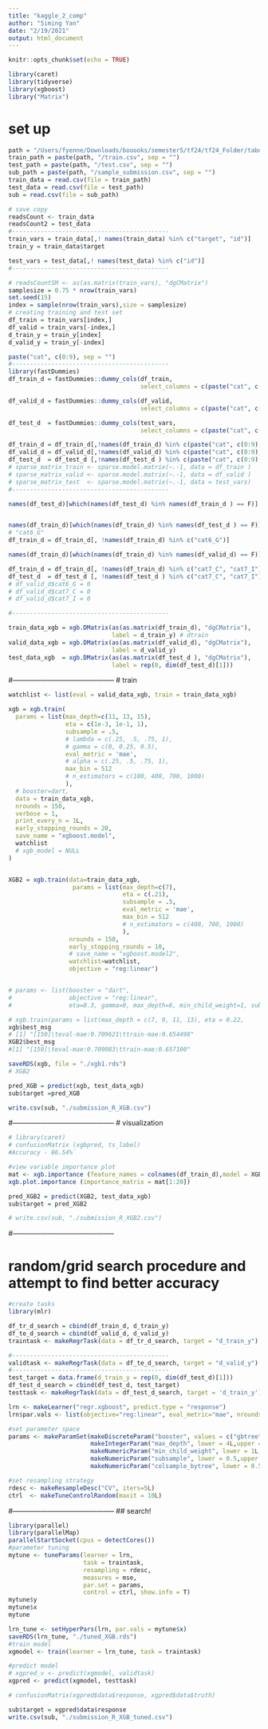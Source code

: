 ```yaml
---
title: "kaggle_2_comp"
author: "Siming Yan"
date: "2/19/2021"
output: html_document
---
```


```r
knitr::opts_chunk$set(echo = TRUE)

```

<!-- ## R Markdown -->
 

```r
library(caret)
library(tidyverse)
library(xgboost)
library("Matrix")
```

# set up

```r
path = "/Users/fyenne/Downloads/booooks/semester5/tf24/tf24_Folder/tabular-playground-series-feb-2021"
train_path = paste(path, "/train.csv", sep = "")
test_path = paste(path, "/test.csv", sep = "")
sub_path = paste(path, "/sample_submission.csv", sep = "")
train_data = read.csv(file = train_path)
test_data = read.csv(file = test_path)
sub = read.csv(file = sub_path)
```

 
```r
# save copy
readsCount <- train_data
readsCount2 = test_data
#--------------------------------------------
train_vars = train_data[,! names(train_data) %in% c("target", "id")]
train_y = train_data$target

test_vars = test_data[,! names(test_data) %in% c("id")]
#--------------------------------------------

# readsCountSM <- as(as.matrix(train_vars), "dgCMatrix")
samplesize = 0.75 * nrow(train_vars)
set.seed(15)
index = sample(nrow(train_vars),size = samplesize)
# creating training and test set
df_train = train_vars[index,]
df_valid = train_vars[-index,]
d_train_y = train_y[index]
d_valid_y = train_y[-index]

paste("cat", c(0:9), sep = "")
#--------------------------------------------
library(fastDummies)
df_train_d = fastDummies::dummy_cols(df_train, 
                                     select_columns = c(paste("cat", c(0:9), sep = "")))

df_valid_d = fastDummies::dummy_cols(df_valid, 
                                     select_columns = c(paste("cat", c(0:9), sep = "")))

df_test_d  = fastDummies::dummy_cols(test_vars, 
                                     select_columns = c(paste("cat", c(0:9), sep = "")))

df_train_d = df_train_d[,!names(df_train_d) %in% c(paste("cat", c(0:9), sep = ""))]
df_valid_d = df_valid_d[,!names(df_valid_d) %in% c(paste("cat", c(0:9), sep = ""))]
df_test_d  = df_test_d [,!names(df_test_d ) %in% c(paste("cat", c(0:9), sep = ""))]
# sparse_matrix_train <- sparse.model.matrix(~.-1, data = df_train )
# sparse_matrix_valid <- sparse.model.matrix(~.-1, data = df_valid )
# sparse_matrix_test  <- sparse.model.matrix(~.-1, data = test_vars)
#--------------------------------------------

names(df_test_d)[which(names(df_test_d) %in% names(df_train_d ) == F)]


names(df_train_d)[which(names(df_train_d) %in% names(df_test_d ) == F)]
# "cat6_G"
df_train_d = df_train_d[, !names(df_train_d) %in% c("cat6_G")]

names(df_train_d)[which(names(df_train_d) %in% names(df_valid_d) == F)]

df_train_d = df_train_d[, !names(df_train_d) %in% c("cat7_C", "cat7_I")]
df_test_d  = df_test_d [, !names(df_test_d ) %in% c("cat7_C", "cat7_I")]
# df_valid_d$cat6_G = 0
# df_valid_d$cat7_C = 0 
# df_valid_d$cat7_I = 0

#--------------------------------------------

train_data_xgb = xgb.DMatrix(as(as.matrix(df_train_d), "dgCMatrix"), 
                             label = d_train_y) # dtrain
valid_data_xgb = xgb.DMatrix(as(as.matrix(df_valid_d), "dgCMatrix"), 
                             label = d_valid_y)
test_data_xgb  = xgb.DMatrix(as(as.matrix(df_test_d ), "dgCMatrix"),
                             label = rep(0, dim(df_test_d)[1]))


```
 
#--------------------------------------------
# train

```r
watchlist <- list(eval = valid_data_xgb, train = train_data_xgb)

xgb = xgb.train(
  params = list(max_depth=c(11, 13, 15),
                eta = c(1e-3, 1e-1, 1),
                subsample = .5,
                # lambda = c(.25, .5, .75, 1),
                # gamma = c(0, 0.25, 0.5),
                eval_metric = 'mae',
                # alpha = c(.25, .5, .75, 1),
                max_bin = 512
                # n_estimators = c(100, 400, 700, 1000)
                ),
  # booster=dart,
  data = train_data_xgb,
  nrounds = 150,
  verbose = 1,
  print_every_n = 1L,
  early_stopping_rounds = 20,
  save_name = "xgboost.model",
  watchlist
  # xgb_model = NULL
)


XGB2 = xgb.train(data=train_data_xgb, 
                  params = list(max_depth=c(7),
                                eta = c(.21),
                                subsample = .5,
                                eval_metric = 'mae',
                                max_bin = 512
                                # n_estimators = c(400, 700, 1000)
                                ),
                 nrounds = 150,
                 early_stopping_rounds = 10,
                 # save_name = "xgboost.model2",
                 watchlist=watchlist, 
                 objective = "reg:linear")


# params <- list(booster = "dart",
#                objective = "reg:linear", 
#                eta=0.3, gamma=0, max_depth=6, min_child_weight=1, subsample=1, colsample_bytree=1)
```

```r

# xgb.train(params = list(max_depth = c(7, 9, 11, 13), eta = 0.22, 
xgb$best_msg
# [1] "[150]\teval-mae:0.709621\ttrain-mae:0.654498"
XGB2$best_msg
#[1] "[150]\teval-mae:0.709083\ttrain-mae:0.657100"

saveRDS(xgb, file = "./xgb1.rds")
# XGB2
```

```r
pred_XGB = predict(xgb, test_data_xgb)
sub$target =pred_XGB

write.csv(sub, "./submission_R_XGB.csv")

```

#--------------------------------------------
# visualization

```r
# library(caret)
# confusionMatrix (xgbpred, ts_label)
#Accuracy - 86.54%` 

#view variable importance plot
mat <- xgb.importance (feature_names = colnames(df_train_d),model = XGB2)
xgb.plot.importance (importance_matrix = mat[1:20]) 
```

 
```r
pred_XGB2 = predict(XGB2, test_data_xgb)
sub$target = pred_XGB2

# write.csv(sub, "./submission_R_XGB2.csv")
```


#--------------------------------------------

# random/grid search procedure and attempt to find better accuracy


```r
#create tasks
library(mlr)

df_tr_d_search = cbind(df_train_d, d_train_y)
df_te_d_search = cbind(df_valid_d, d_valid_y)
traintask <- makeRegrTask(data = df_tr_d_search, target = "d_train_y")

#--------------------------------------------
validtask <- makeRegrTask(data = df_te_d_search, target = "d_valid_y")
#--------------------------------------------
test_target = data.frame(d_train_y = rep(0, dim(df_test_d)[1]))
df_test_d_search = cbind(df_test_d, test_target)
testtask <- makeRegrTask(data = df_test_d_search, target = 'd_train_y')
```

```r
lrn <- makeLearner("regr.xgboost", predict.type = "response")
lrn$par.vals <- list(objective="reg:linear", eval_metric="mae", nrounds=100L, eta=0.1)

#set parameter space
params <- makeParamSet(makeDiscreteParam("booster", values = c("gbtree","gblinear")),
                       makeIntegerParam("max_depth", lower = 4L,upper = 11L),
                       makeNumericParam("min_child_weight", lower = 1L,upper = 10L),
                       makeNumericParam("subsample", lower = 0.5,upper = .95),
                       makeNumericParam("colsample_bytree", lower = 0.5,upper = 1))

#set resampling strategy
rdesc <- makeResampleDesc("CV", iters=5L)
ctrl  <- makeTuneControlRandom(maxit = 10L)
```

#--------------------------------------------
## search!

```r
library(parallel)
library(parallelMap) 
parallelStartSocket(cpus = detectCores())
#parameter tuning
mytune <- tuneParams(learner = lrn, 
                     task = traintask, 
                     resampling = rdesc, 
                     measures = mse, 
                     par.set = params, 
                     control = ctrl, show.info = T)
mytune$y 
mytune$x
mytune
```

```r
lrn_tune <- setHyperPars(lrn, par.vals = mytune$x)
saveRDS(lrn_tune, "./tuned_XGB.rds")
#train model
xgmodel <- train(learner = lrn_tune, task = traintask)

#predict model
# xgpred_v <- predict(xgmodel, validtask)
xgpred <- predict(xgmodel, testtask)
```

```r
# confusionMatrix(xgpred$data$response, xgpred$data$truth)
```

```r
sub$target = xgpred$data$response
write.csv(sub, "./submission_R_XGB_tuned.csv")
```

